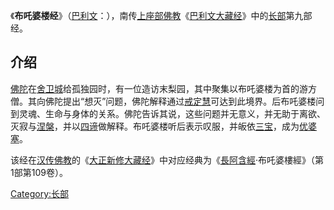 {{unreferenced|time=2017-07-30T13:13:01+00:00}}
《'''布吒婆楼经'''》（[[巴利文|巴利文]]：{{lang|ISAT|Potthapada Suttam}}），南传[[上座部佛教|上座部佛教]]《[[巴利文大藏经|巴利文大藏经]]》中的[[長部_(佛經)|长部]]第九部经。

== 介绍 ==
[[佛陀|佛陀]]在[[舍卫城|舍卫城]]给孤独园时，有一位造访末梨园，其中聚集以布吒婆楼为首的游方僧。其向佛陀提出“想灭”问题，佛陀解释通过[[戒定慧|戒定慧]]可达到此境界。后布吒婆楼问到灵魂、生命与身体的关系。佛陀告诉其说，这些问题并无意义，并无助于离欲、灭寂与[[涅槃|涅槃]]，并以[[四谛|四谛]]做解释。布吒婆楼听后表示叹服，并皈依[[三宝_(佛教)|三宝]]，成为[[优婆塞|优婆塞]]。

该经在[[汉传佛教|汉传佛教]]的《[[大正新修大藏经|大正新修大藏经]]》中对应经典为《[[長阿含經|長阿含經]]·布吒婆樓經》（第1部第109卷）。


{{Pali-D}}

{{佛教小作品}}
[[Category:长部|Category:长部]]